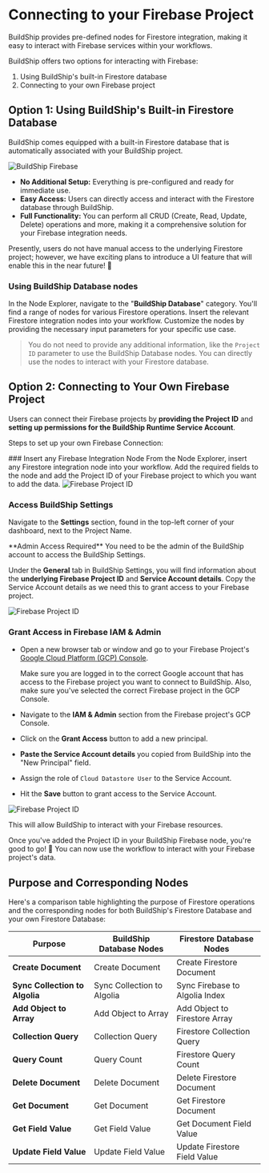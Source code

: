 # Connecting to your Firebase Project


BuildShip provides pre-defined nodes for Firestore integration, making it easy to interact with Firebase services within
your workflows.

BuildShip offers two options for interacting with Firebase:

1. Using BuildShip's built-in Firestore database
2. Connecting to your own Firebase project

## Option 1: Using BuildShip's Built-in Firestore Database

BuildShip comes equipped with a built-in Firestore database that is automatically associated with your BuildShip
project.

<Image src={buildshipFirebase1} alt='BuildShip Firebase' width={1200} />

- **No Additional Setup:** Everything is pre-configured and ready for immediate use.
- **Easy Access:** Users can directly access and interact with the Firestore database through BuildShip.
- **Full Functionality:** You can perform all CRUD (Create, Read, Update, Delete) operations and more, making it a
  comprehensive solution for your Firebase integration needs.

<Callout emoji='⚠️' type='info'>
  Presently, users do not have manual access to the underlying Firestore project; however, we have exciting plans to
  introduce a UI feature that will enable this in the near future! 🚀
</Callout>

### Using BuildShip Database nodes

In the Node Explorer, navigate to the "**BuildShip Database**" category. You'll find a range of nodes for various
Firestore operations. Insert the relevant Firestore integration nodes into your workflow. Customize the nodes by
providing the necessary input parameters for your specific use case.

> You do not need to provide any additional information, like the `Project ID` parameter to use the BuildShip Database
> nodes. You can directly use the nodes to interact with your Firestore database.

## Option 2: Connecting to Your Own Firebase Project

Users can connect their Firebase projects by **providing the Project ID** and **setting up permissions for the BuildShip
Runtime Service Account**.

Steps to set up your own Firebase Connection:

<Steps>
### Insert any Firebase Integration Node
From the Node Explorer, insert any Firestore integration node into your workflow. Add the required fields to the node and add the Project ID of your Firebase project to which you want to add the data.

<Image src={firebaseProject1} alt='Firebase Project ID' width={1200} />

### Access BuildShip Settings

Navigate to the **Settings** section, found in the top-left corner of your dashboard, next to the Project Name.

<Callout emoji='⚠️' type='warning'>
  **Admin Access Required** You need to be the admin of the BuildShip account to access the BuildShip Settings.
</Callout>

Under the **General** tab in BuildShip Settings, you will find information about the **underlying Firebase Project ID**
and **Service Account details**. Copy the Service Account details as we need this to grant access to your Firebase
project.

<Image src={firebaseProject2} alt='Firebase Project ID' width={1200} />

### Grant Access in Firebase IAM & Admin

- Open a new browser tab or window and go to your Firebase Project's
  [Google Cloud Platform (GCP) Console](https://console.cloud.google.com/).

  <Callout emoji='⚠️' type='warning'>
    Make sure you are logged in to the correct Google account that has access to the Firebase project you want to
    connect to BuildShip. Also, make sure you've selected the correct Firebase project in the GCP Console.
  </Callout>

- Navigate to the **IAM & Admin** section from the Firebase project's GCP Console.

- Click on the **Grant Access** button to add a new principal.

- **Paste the Service Account details** you copied from BuildShip into the "New Principal" field.

- Assign the role of `Cloud Datastore User` to the Service Account.

- Hit the **Save** button to grant access to the Service Account.

<Image src={firebaseProject3} alt='Firebase Project ID' width={1200} />

This will allow BuildShip to interact with your Firebase resources.

Once you've added the Project ID in your BuildShip Firebase node, you're good to go! 🚀 You can now use the workflow to
interact with your Firebase project's data.

</Steps>

## Purpose and Corresponding Nodes

Here's a comparison table highlighting the purpose of Firestore operations and the corresponding nodes for both
BuildShip's Firestore Database and your own Firestore Database:

| Purpose                        | BuildShip Database Nodes   | Firestore Database Nodes       |
| ------------------------------ | -------------------------- | ------------------------------ |
| **Create Document**            | Create Document            | Create Firestore Document      |
| **Sync Collection to Algolia** | Sync Collection to Algolia | Sync Firebase to Algolia Index |
| **Add Object to Array**        | Add Object to Array        | Add Object to Firestore Array  |
| **Collection Query**           | Collection Query           | Firestore Collection Query     |
| **Query Count**                | Query Count                | Firestore Query Count          |
| **Delete Document**            | Delete Document            | Delete Firestore Document      |
| **Get Document**               | Get Document               | Get Firestore Document         |
| **Get Field Value**            | Get Field Value            | Get Document Field Value       |
| **Update Field Value**         | Update Field Value         | Update Firestore Field Value   |
